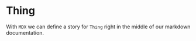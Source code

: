 
<Meta title="MDX/Thing" component={Thing} />

# Thing

With `MDX` we can define a story for `Thing` right in the middle of our
markdown documentation.

<Preview>
  <Story name="Thing MDX">
    <Thing />
  </Story>
</Preview>

<Props of={Thing} />